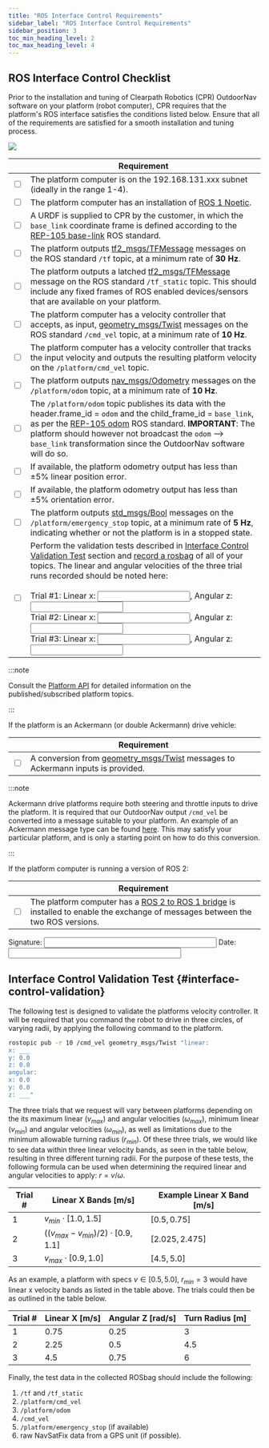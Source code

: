 ---
title: "ROS Interface Control Requirements"
sidebar_label: "ROS Interface Control Requirements"
sidebar_position: 3
toc_min_heading_level: 2
toc_max_heading_level: 4
---

## ROS Interface Control Checklist

Prior to the installation and tuning of Clearpath Robotics (CPR)
OutdoorNav software on your platform (robot computer), CPR requires that the platform's
ROS interface satisfies the conditions listed below. Ensure that all of the requirements
are satisfied for a smooth installation and tuning process.

![](/img/outdoornav_images/onav_interface_control.png)

|      | Requirement |
|------|------------------------------------------------------------------|
| <input type="checkbox"/> | The platform computer is on the 192.168.131.xxx subnet (ideally in the range 1-4). |
| <input type="checkbox"/> | The platform computer has an installation of [ROS 1 Noetic](http://wiki.ros.org/noetic/Installation). |
| <input type="checkbox"/> | A URDF is supplied to CPR by the customer, in which the `base_link` coordinate frame is defined according to the [REP-105 base-link](https://www.ros.org/reps/rep-0105.html#base-link) ROS standard.  |
| <input type="checkbox"/> | The platform outputs [tf2_msgs/TFMessage](http://docs.ros.org/en/jade/api/tf2_msgs/html/msg/TFMessage.html) messages on the ROS standard `/tf` topic, at a minimum rate of **30 Hz**. |
| <input type="checkbox"/> | The platform outputs a latched [tf2_msgs/TFMessage](http://docs.ros.org/en/jade/api/tf2_msgs/html/msg/TFMessage.html) message on the ROS standard `/tf_static` topic. This should include any fixed frames of ROS enabled devices/sensors that are available on your platform. |
| <input type="checkbox"/> | The platform computer has a velocity controller that accepts, as input, [geometry_msgs/Twist](http://docs.ros.org/en/melodic/api/geometry_msgs/html/msg/Twist.html) messages on the ROS standard `/cmd_vel` topic, at a minimum rate of **10 Hz**. |
| <input type="checkbox"/> | The platform computer has a velocity controller that tracks the input velocity and outputs the resulting platform velocity on the `/platform/cmd_vel` topic. |
| <input type="checkbox"/> | The platform outputs [nav_msgs/Odometry](http://docs.ros.org/en/noetic/api/nav_msgs/html/msg/Odometry.html) messages on the `/platform/odom` topic, at a minimum rate of **10 Hz**. |
| <input type="checkbox"/> | The `/platform/odom` topic publishes its data with the header.frame_id = `odom` and the child_frame_id = `base_link`, as per the [REP-105 odom](https://www.ros.org/reps/rep-0105.html#odom) ROS standard. **IMPORTANT**: The platform should however not broadcast the `odom` --> `base_link` transformation since the OutdoorNav software will do so. |
| <input type="checkbox"/> | If available, the platform odometry output has less than ±5% linear position error. |
| <input type="checkbox"/> | If available, the platform odometry output has less than ±5% orientation error. |
| <input type="checkbox"/> | The platform outputs [std_msgs/Bool](http://docs.ros.org/en/noetic/api/std_msgs/html/msg/Bool.html) messages on the `/platform/emergency_stop` topic, at a minimum rate of **5 Hz**, indicating whether or not the platform is in a stopped state. |
| <input type="checkbox"/> | Perform the validation tests described in [Interface Control Validation Test](#interface-control-validation) section and [record a rosbag](http://wiki.ros.org/rosbag/Commandline#rosbag_record) of all of your topics. The linear and angular velocities of the three trial runs recorded should be noted here:<br/><br/>Trial #1: Linear x: <input type="text"/>, Angular z: <input type="text"/><br/>Trial #2: Linear x: <input type="text"/>, Angular z: <input type="text"/><br/>Trial #3: Linear x: <input type="text"/>, Angular z: <input type="text"/><br/> |

:::note

Consult the [Platform API](/docs_outdoornav_user_manual/api/api_endpoints##topics-platform-api) for
detailed information on the published/subscribed platform topics.

:::

If the platform is an Ackermann (or double Ackermann) drive vehicle:

|      | Requirement |
|------|------------------------------------------------------------------|
| <input type="checkbox"/> | A conversion from [geometry_msgs/Twist](http://docs.ros.org/en/melodic/api/geometry_msgs/html/msg/Twist.html) messages to Ackermann inputs is provided. |

:::note

Ackermann drive platforms require both steering and throttle inputs to
drive the platform. It is required that our OutdoorNav output `/cmd_vel`
be converted into a message suitable to your platform. An example of an
Ackermann message type can be found
[here](http://wiki.ros.org/teb_local_planner/Tutorials/Planning%20for%20car-like%20robots).
This may satisfy your particular platform, and is only a starting point
on how to do this conversion.

:::

If the platform computer is running a version of ROS 2:

|      | Requirement |
|------|------------------------------------------------------------------|
| <input type="checkbox"/> | The platform computer has a [ROS 2 to ROS 1 bridge](https://github.com/ros2/ros1_bridge) is installed to enable the exchange of messages between the two ROS versions. |

Signature: <input type="text" size="40" /> Date: <input type="text" size="40" />

## Interface Control Validation Test {#interface-control-validation}

The following test is designed to validate the platforms velocity
controller. It will be required that you command the robot to drive in
three circles, of varying radii, by applying the following command to
the platform.

``` bash
rostopic pub -r 10 /cmd_vel geometry_msgs/Twist "linear:
x: ___
y: 0.0
z: 0.0
angular:
x: 0.0
y: 0.0
z: ___"
```

The three trials that we request will vary between platforms depending
on the its maximum linear $(v_{max})$ and angular velocities
$(\omega_{max})$, minimum linear $(v_{min})$ and angular velocities
$(\omega_{min})$, as well as limitations due to the minimum allowable
turning radius $(r_{min})$. Of these three trials, we would like to see
data within three linear velocity bands, as seen in the table below,
resulting in three different turning radii. For the purpose of these
tests, the following formula can be used when determining the required
linear and angular velocities to apply: $r = v/\omega$.

| Trial \# | Linear X Bands \[m/s\]                     |  Example Linear X Band \[m/s\] |
| ---------|--------------------------------------------|-------------------------------------|
| 1        | $v_{min} \cdot [1.0, 1.5]$                 | $[0.5, 0.75]$ |
| 2        | $((v_{max} - v_{min})/2) \cdot [0.9, 1.1]$ | $[2.025, 2.475]$ |
| 3        | $v_{max} \cdot [0.9, 1.0]$                 | $[4.5, 5.0]$ |

As an example, a platform with specs $v \in [0.5, 5.0]$, $r_{min} = 3$
would have linear x velocity bands as listed in the table above. The
trials could then be as outlined in the table below.

| Trial \#  | Linear X \[m/s\]   | Angular Z \[rad/s\] |Turn Radius \[m\] |
|-----------|--------------------|---------------------|------------------|
| 1         | 0.75               | 0.25                | 3 |
| 2         | 2.25               | 0.5                 | 4.5 |
| 3         | 4.5                |  0.75               |  6 |

Finally, the test data in the collected ROSbag should include the
following:

1.  `/tf` and `/tf_static`
2.  `/platform/cmd_vel`
3.  `/platform/odom`
4.  `/cmd_vel`
5.  `/platform/emergency_stop` (if available)
6.  raw NavSatFix data from a GPS unit (if possible).
